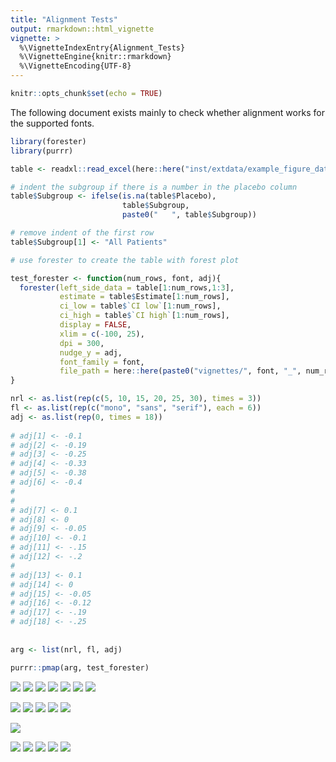 ```yaml
---
title: "Alignment Tests"
output: rmarkdown::html_vignette
vignette: >
  %\VignetteIndexEntry{Alignment_Tests}
  %\VignetteEngine{knitr::rmarkdown}
  %\VignetteEncoding{UTF-8}
---
```


```r
knitr::opts_chunk$set(echo = TRUE)
```

The following document exists mainly to check whether alignment works for the supported fonts.

```r
library(forester)
library(purrr)

table <- readxl::read_excel(here::here("inst/extdata/example_figure_data.xlsx"))

# indent the subgroup if there is a number in the placebo column
table$Subgroup <- ifelse(is.na(table$Placebo), 
                         table$Subgroup,
                         paste0("   ", table$Subgroup))

# remove indent of the first row
table$Subgroup[1] <- "All Patients"

# use forester to create the table with forest plot

test_forester <- function(num_rows, font, adj){
  forester(left_side_data = table[1:num_rows,1:3],
           estimate = table$Estimate[1:num_rows],
           ci_low = table$`CI low`[1:num_rows],
           ci_high = table$`CI high`[1:num_rows],
           display = FALSE,
           xlim = c(-100, 25),
           dpi = 300,
           nudge_y = adj,
           font_family = font, 
           file_path = here::here(paste0("vignettes/", font, "_", num_rows,".png")))
}
```


```r
nrl <- as.list(rep(c(5, 10, 15, 20, 25, 30), times = 3))
fl <- as.list(rep(c("mono", "sans", "serif"), each = 6))
adj <- as.list(rep(0, times = 18))
  
# adj[1] <- -0.1
# adj[2] <- -0.19
# adj[3] <- -0.25
# adj[4] <- -0.33
# adj[5] <- -0.38
# adj[6] <- -0.4
# 
# 
# adj[7] <- 0.1
# adj[8] <- 0
# adj[9] <- -0.05
# adj[10] <- -0.1
# adj[11] <- -.15
# adj[12] <- -.2
# 
# adj[13] <- 0.1
# adj[14] <- 0
# adj[15] <- -0.05
# adj[16] <- -0.12
# adj[17] <- -.19
# adj[18] <- -.25
  
  
arg <- list(nrl, fl, adj)

purrr::pmap(arg, test_forester)
```
![](mono_5.png)
![](mono_10.png)
![](mono_15.png)
![](mono_20.png)
![](mono_25.png)
![](mono_30.png)
![](sans_5.png)

![](sans_10.png)
![](sans_15.png)
![](sans_20.png)
![](sans_25.png)
![](sans_30.png)

![](serif_5.png)

![](serif_10.png)
![](serif_15.png)
![](serif_20.png)
![](serif_25.png)
![](serif_30.png)
